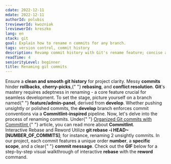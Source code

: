 ```yaml
---
cdate: 2022-12-11
mdate: 2022-12-11
authorId: polubis
treviewerId: kwozniak
lreviewerId: kreszko
lang: en
stack: git
goal: Explain how to rename n commits for any branch.
tags: version control, commit history
description: Revamp commit history with Git's rename feature; concise and insightful guide.
readTime: 4
seniorityLevel: beginner
title: Renaming git commits
---
```


<Prelude label="The Importance of Renaming">
  <M>
    Ensure a <B>clean and smooth</B> <B>git history</B> for project clarity.
    Messy <B>commits</B> hinder <B>rollbacks</B>, <B>cherry-picks</B>,{" "}
    <B>rebasing</B>, and <B>conflict resolution</B>. <B>Git</B>'s mastery
    requires adeptness in renaming - a core feature crucial for seamless
    development.
  </M>
  <M>
    To set the stage, picture yourself on a branch named{" "}
    <B>feature/admin-panel</B>, derived from <B>develop</B>. Whether pushing
    unsightly or polished commits, the <B>develop</B> branch enforces commit
    conventions via a <B>Commitlint-inspired</B> pipeline. Now, let's delve into
    the process of renaming commits.
  </M>
  <Hint hasBg>
    Under{" "}
    <A
      href="/courses/modern-gatsby5-ecosystem-project-setup/creating-project/organized-git-commits-with-commitlint/"
      outside
    >
      Organized Git commits with Commitlint
    </A>{" "}
    article, you can read more about <B>Commitlint</B>.
  </Hint>
</Prelude>

<Section>
  <XL>Interactive Rebase and Reword</XL>
  <M>
    Utilize <B>git rebase -i HEAD~[NUMBER_OF_COMMITS]</B>; for instance,
    renaming 2 unsightly commits. In our project, each commit features a unique
    order <B>number</B>, a <B>specific scope</B>, and a clear{" "}
    <B>commit message</B>.
  </M>
  <M>
    Check out the <B>GIF</B> below for a step-by-step visual walkthrough of
    interactive <B>rebase</B> with the <B>reword</B> command.
  </M>
</Section>
